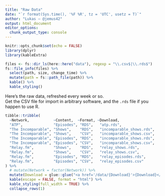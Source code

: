 ```yaml
---
title: "Raw Data"
date: "`r format(Sys.time(), '%F %R', tz = 'UTC', usetz = T)`"
author: "Lukas — @jemus42"
output: html_document
editor_options: 
  chunk_output_type: console
---
```


```r
knitr::opts_chunk$set(echo = FALSE)
library(dplyr)
library(kableExtra)

files <- fs::dir_ls(here::here("data"), regexp = "\\.csv$|\\.rds$")
fs::file_info(files) %>%
  select(path, size, change_time) %>%
  mutate(path = fs::path_file(path)) %>%
  kable() %>%
  kable_styling()
```

Here's the raw data, refreshed every week or so.  
Get the CSV file for import in arbitrary software, and the `.rds` file if you happen to use R.


```r
tibble::tribble(
  ~Network,           ~Content,  ~Format, ~Download,
  "ATP",              "Episodes", "RDS",   "atp.rds",
  "The Incomparable", "Shows",    "RDS",   "incomparable_shows.rds",
  "The Incomparable", "Shows",    "CSV",   "incomparable_shows.csv",
  "The Incomparable", "Episodes", "RDS",   "incomparable_shows.rds",
  "The Incomparable", "Episodes", "CSV",   "incomparable_shows.csv",
  "Relay.fm",         "Shows",    "RDS",   "relay_shows.rds",
  "Relay.fm",         "Shows",    "CSV",   "relay_shows.csv",
  "Relay.fm",         "Episodes", "RDS",   "relay_episodes.rds",
  "Relay.fm",         "Episodes", "CSV",   "relay_episodes.csv"
) %>%
  # mutate(Network = factor(Network)) %>%
  mutate(Download = glue::glue("<a href='/data/{Download}'>{Download}</a>")) %>%
  kable(escape = FALSE, format = "html") %>%
  kable_styling(full_width = TRUE) %>%
  collapse_rows(1)
```

